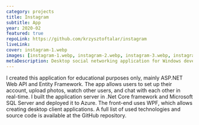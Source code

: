 ```yaml
---
category: projects
title: Instagram
subtitle: App
year: 2020-02
featured: true
repoLink: https://github.com/krzysztoftalar/instagram
liveLink:
cover: instagram-1.webp
images: [instagram-1.webp, instagram-2.webp, instagram-3.webp, instagram-4.webp]
metaDescription: Desktop social networking application for Windows developed in WPF and .NET Core.
---
```


I created this application for educational purposes only, mainly ASP.NET Web API and Entity Framework.
The app allows users to set up their account, upload photos, watch other users, and chat with each other in
real-time. I built the application server in .Net Core framework and Microsoft SQL Server and deployed it to Azure.
The front-end uses WPF, which allows creating desktop client applications.
A full list of used technologies and source code is available at the GitHub repository.


